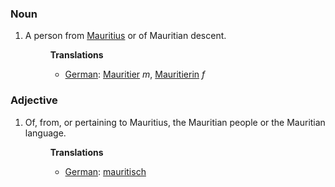 ===Noun===
#A person from [[Mauritius]] or of Mauritian descent.
#:'''Translations'''
#:*[[German]]: [[Mauritier]] ''m'', [[Mauritierin]] ''f''

===Adjective===
#Of, from, or pertaining to Mauritius, the Mauritian people or the Mauritian language.
#:'''Translations'''
#:*[[German]]: [[mauritisch]]